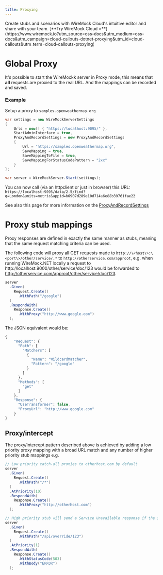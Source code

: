 ```yaml
---
title: Proxying
---
```



<CloudCallout title="WireMock Cloud" icon="rocket">
    Create stubs and scenarios with WireMock Cloud's intuitive editor and share with your team.
    [**Try WireMock Cloud >**](https://www.wiremock.io?utm_source=oss-docs&utm_medium=oss-docs&utm_campaign=cloud-callouts-dotnet-proxying&utm_id=cloud-callouts&utm_term=cloud-callouts-proxying)
</CloudCallout>

# Global Proxy
It's possible to start the WireMockk server in Proxy mode, this means that **all** requests are proxied to the real URL. And the mappings can be recorded and saved.

### Example
Setup a proxy to `samples.openweathermap.org`

``` c#
var settings = new WireMockServerSettings
{
    Urls = new[] { "https://localhost:9095/" },
    StartAdminInterface = true,
    ProxyAndRecordSettings = new ProxyAndRecordSettings
    {
        Url = "https://samples.openweathermap.org",
        SaveMapping = true,
        SaveMappingToFile = true,
        SaveMappingForStatusCodePattern = "2xx"
    }
};

var server = WireMockServer.Start(settings);
```

You can now call (via an httpclient or just in browser) this URL: `https://localhost:9095/data/2.5/find?q=London&units=metric&appid=b6907d289e10d714a6e88b30761fae22`

See also this page for more information on the [ProxyAndRecordSettings](https://github.com/WireMock-Net/WireMock.Net/wiki/Settings#proxyandrecordsettings)

# Proxy stub mappings
Proxy responses are defined in exactly the same manner as stubs, meaning that the same request matching criteria can be used.

The following code will proxy all GET requests made to `http://\<host\>:\<port\>/other/service/.*` to `http://otherservice.com/approot`, e.g. when running WireMock.NET locally a request to http://localhost:9000/other/service/doc/123 would be forwarded to http://otherservice.com/approot/other/service/doc/123.

``` c#
server
  .Given(
    Request.Create()
      .WithPath("/google")
  )
  .RespondWith(
    Response.Create()
      .WithProxy("http://www.google.com")
  );
```

The JSON equivalent would be:
``` js
{
    "Request": {
      "Path": {
        "Matchers": [
          {
            "Name": "WildcardMatcher",
            "Pattern": "/google"
          }
        ]
      },
      "Methods": [
        "get"
      ]
    },
    "Response": {
      "UseTransformer": false,
      "ProxyUrl": "http://www.google.com"
    }
}
```

## Proxy/intercept

The proxy/intercept pattern described above is achieved by adding a low priority proxy mapping with a broad URL match and any number of higher priority stub mappings e.g.

``` c#
// Low priority catch-all proxies to otherhost.com by default
server
  .Given(
    Request.Create()
      .WithPath("/*")
  )
  .AtPriority(10)
  .RespondWith(
    Response.Create()
      .WithProxy("http://otherhost.com")
  );

// High priority stub will send a Service Unavailable response if the specified URL is requested:
server
  .Given(
    Request.Create()
      .WithPath("/api/override/123")
  )
  .AtPriority(1)
  .RespondWith(
    Response.Create()
      .WithStatusCode(503)
      .WithBody("ERROR")
  );
```     

